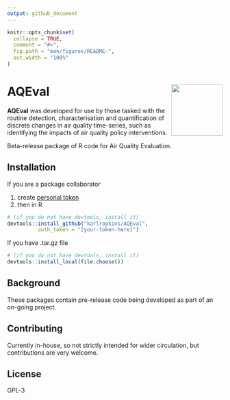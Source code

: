 ```yaml
---
output: github_document
---
```


<!-- README.md is generated from README.Rmd. Please edit that file -->

```r
knitr::opts_chunk$set(
  collapse = TRUE,
  comment = "#>",
  fig.path = "man/figures/README-",
  out.width = "100%"
)
```

# AQEval <img src="man/figures/logo.png" align="right" alt="" width="120" />


<!-- badges: start -->
<!-- badges: end -->

__AQEval__ was developed for use by those tasked with the routine detection, characterisation and
quantification of discrete changes in air quality time-series, such as identifying the impacts
of air quality policy interventions.


Beta-release package of R code for Air Quality Evaluation.

## Installation

If you are a package collaborator

1. create [personal token](https://help.github.com/en/github/authenticating-to-github/creating-a-personal-access-token-for-the-command-line)
2. then in R 

```r
# (if you do not have devtools, install it) 
devtools::install_github("karlropkins/AQEval", 
          auth_token = "[your-token-here]") 
```

If you have .tar.gz file

```r
# (if you do not have devtools, install it)
devtools::install_local(file.choose())
```

## Background
These packages contain pre-release code being developed as part 
of an on-going project.

## Contributing
Currently in-house, so not strictly intended for wider circulation, 
but contributions are very welcome.

## License
GPL-3 

